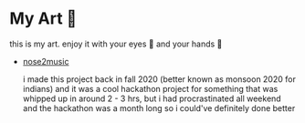 
<Meta title="art" desc="all my art lies here" />

# My Art 🎨

this is my art. enjoy it with your eyes 👀 and your hands 🙌

-   [nose2music](https://sirat.me/nose2music/)

    i made this project back in fall 2020 (better known as monsoon 2020 for indians) and it was a cool hackathon project for something that was whipped up in around 2 - 3 hrs, but i had procrastinated all weekend and the hackathon was a month long so i could've definitely done better
